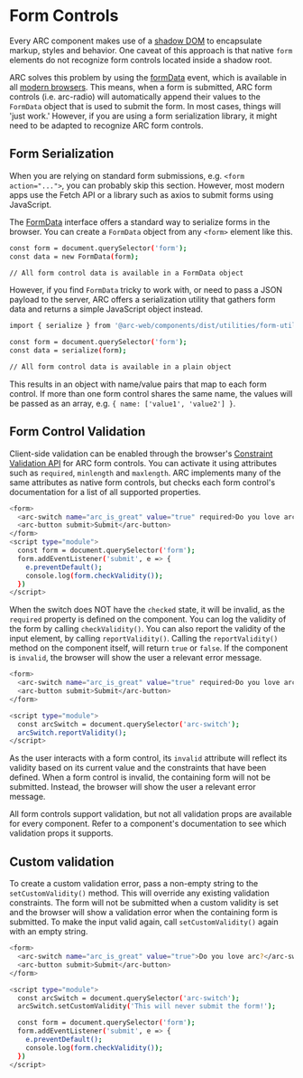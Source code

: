 
<Meta title="Forms"/>

# Form Controls
Every ARC component makes use of a [shadow DOM](https://developer.mozilla.org/en-US/docs/Web/Web_Components/Using_shadow_DOM) to encapsulate markup, styles and behavior.
One caveat of this approach is that native `form` elements do not recognize form controls located inside a shadow root.

ARC solves this problem by using the [formData](https://developer.mozilla.org/en-US/docs/Web/API/HTMLFormElement/formdata_event) event, which is available in all [modern browsers](https://caniuse.com/mdn-api_htmlformelement_formdata_event).
This means, when a form is submitted, ARC form controls (i.e. arc-radio) will automatically append their values to the `FormData` object that is used to submit the form.
In most cases, things will 'just work.' However, if you are using a form serialization library, it might need to be adapted to recognize ARC form controls.

## Form Serialization
When you are relying on standard form submissions, e.g. `<form action="...">`, you can probably skip this section.
However, most modern apps use the Fetch API or a library such as axios to submit forms using JavaScript.

The [FormData](https://developer.mozilla.org/en-US/docs/Web/API/FormData) interface offers a standard way to serialize forms in the browser.
You can create a `FormData` object from any `<form>` element like this.

```bash
const form = document.querySelector('form');
const data = new FormData(form);

// All form control data is available in a FormData object
```

However, if you find `FormData` tricky to work with, or need to pass a JSON payload to the server,
ARC offers a serialization utility that gathers form data and returns a simple JavaScript object instead.

```bash
import { serialize } from '@arc-web/components/dist/utilities/form-utils.js';

const form = document.querySelector('form');
const data = serialize(form);

// All form control data is available in a plain object
```

This results in an object with name/value pairs that map to each form control.
If more than one form control shares the same name, the values will be passed as an array, e.g. `{ name: ['value1', 'value2'] }`.

## Form Control Validation
Client-side validation can be enabled through the browser's [Constraint Validation API](https://developer.mozilla.org/en-US/docs/Web/Guide/HTML/Constraint_validation) for ARC form controls.
You can activate it using attributes such as `required`, `minlength` and `maxlength`. ARC implements many of the same attributes as native form controls, but checks each form control's documentation for a list of all supported properties.

```bash
<form>
  <arc-switch name="arc_is_great" value="true" required>Do you love arc?</arc-switch>
  <arc-button submit>Submit</arc-button>
</form>
<script type="module">
  const form = document.querySelector('form');
  form.addEventListener('submit', e => {
    e.preventDefault();
    console.log(form.checkValidity());
  })
</script>
```

When the switch does NOT have the `checked` state, it will be invalid, as the `required` property is defined on the component.
You can log the validity of the form by calling `checkValidity()`.
You can also report the validity of the input element, by calling `reportValidity()`.
Calling the `reportValidity()` method on the component itself, will return `true` or `false`.
If the component is `invalid`, the browser will show the user a relevant error message.

```bash
<form>
  <arc-switch name="arc_is_great" value="true" required>Do you love arc?</arc-switch>
  <arc-button submit>Submit</arc-button>
</form>

<script type="module">
  const arcSwitch = document.querySelector('arc-switch');
  arcSwitch.reportValidity();
</script>
```

As the user interacts with a form control, its `invalid` attribute will reflect its validity based on its current value and the constraints that have been defined.
When a form control is invalid, the containing form will not be submitted.
Instead, the browser will show the user a relevant error message.

All form controls support validation, but not all validation props are available for every component.
Refer to a component's documentation to see which validation props it supports.

## Custom validation
To create a custom validation error, pass a non-empty string to the `setCustomValidity()` method.
This will override any existing validation constraints.
The form will not be submitted when a custom validity is set and the browser will show a validation error when the containing form is submitted.
To make the input valid again, call `setCustomValidity()` again with an empty string.

```bash
<form>
  <arc-switch name="arc_is_great" value="true">Do you love arc?</arc-switch>
  <arc-button submit>Submit</arc-button>
</form>

<script type="module">
  const arcSwitch = document.querySelector('arc-switch');
  arcSwitch.setCustomValidity('This will never submit the form!');

  const form = document.querySelector('form');
  form.addEventListener('submit', e => {
    e.preventDefault();
    console.log(form.checkValidity());
  })
</script>
```

